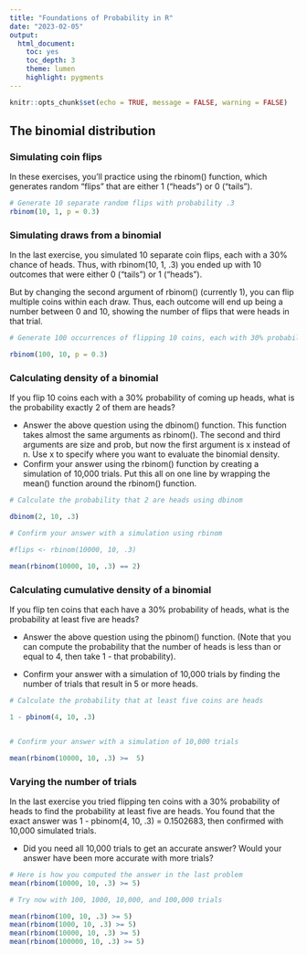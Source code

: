 ```yaml
---
title: "Foundations of Probability in R"
date: "2023-02-05"
output:
  html_document:
    toc: yes
    toc_depth: 3
    theme: lumen
    highlight: pygments
---
```


```r
knitr::opts_chunk$set(echo = TRUE, message = FALSE, warning = FALSE)
```

## The binomial distribution

### Simulating coin flips

In these exercises, you'll practice using the rbinom() function, which generates random "flips" that are either 1 ("heads") or 0 ("tails").

```r
# Generate 10 separate random flips with probability .3
rbinom(10, 1, p = 0.3)
```

### Simulating draws from a binomial

In the last exercise, you simulated 10 separate coin flips, each with a 30% chance of heads. Thus, with rbinom(10, 1, .3) you ended up with 10 outcomes that were either 0 ("tails") or 1 ("heads").

But by changing the second argument of rbinom() (currently 1), you can flip multiple coins within each draw. Thus, each outcome will end up being a number between 0 and 10, showing the number of flips that were heads in that trial.

```r
# Generate 100 occurrences of flipping 10 coins, each with 30% probability

rbinom(100, 10, p = 0.3)
```

### Calculating density of a binomial

If you flip 10 coins each with a 30% probability of coming up heads, what is the probability exactly 2 of them are heads?

-   Answer the above question using the dbinom() function. This function takes almost the same arguments as rbinom(). The second and third arguments are size and prob, but now the first argument is x instead of n. Use x to specify where you want to evaluate the binomial density.
-   Confirm your answer using the rbinom() function by creating a simulation of 10,000 trials. Put this all on one line by wrapping the mean() function around the rbinom() function.

```r
# Calculate the probability that 2 are heads using dbinom

dbinom(2, 10, .3)

# Confirm your answer with a simulation using rbinom

#flips <- rbinom(10000, 10, .3)

mean(rbinom(10000, 10, .3) == 2)

```

### Calculating cumulative density of a binomial

If you flip ten coins that each have a 30% probability of heads, what is the probability at least five are heads?

-   Answer the above question using the pbinom() function. (Note that you can compute the probability that the number of heads is less than or equal to 4, then take 1 - that probability).

-   Confirm your answer with a simulation of 10,000 trials by finding the number of trials that result in 5 or more heads.

```r
# Calculate the probability that at least five coins are heads

1 - pbinom(4, 10, .3)


# Confirm your answer with a simulation of 10,000 trials

mean(rbinom(10000, 10, .3) >=  5)
```

### Varying the number of trials

In the last exercise you tried flipping ten coins with a 30% probability of heads to find the probability at least five are heads. You found that the exact answer was 1 - pbinom(4, 10, .3) = 0.1502683, then confirmed with 10,000 simulated trials.

-   Did you need all 10,000 trials to get an accurate answer? Would your answer have been more accurate with more trials?

```r
# Here is how you computed the answer in the last problem
mean(rbinom(10000, 10, .3) >= 5)

# Try now with 100, 1000, 10,000, and 100,000 trials

mean(rbinom(100, 10, .3) >= 5)
mean(rbinom(1000, 10, .3) >= 5)
mean(rbinom(10000, 10, .3) >= 5)
mean(rbinom(100000, 10, .3) >= 5)
```

